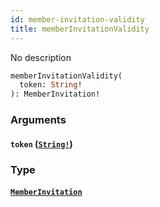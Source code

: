 ```yaml
---
id: member-invitation-validity
title: memberInvitationValidity
---
```


No description

```graphql
memberInvitationValidity(
  token: String!
): MemberInvitation!

```

### Arguments

#### `token` ([`String!`](/docs/graphql/scalars/string))

### Type

#### [`MemberInvitation`](/docs/graphql/objects/member-invitation)

